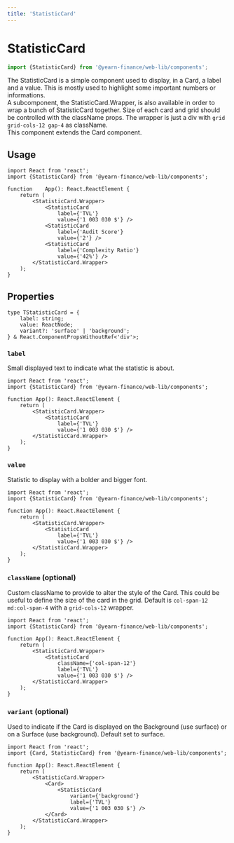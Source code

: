```yaml
---
title: 'StatisticCard'
---
```




# StatisticCard
```ts
import {StatisticCard} from '@yearn-finance/web-lib/components';
```
<CodeExample>
	<div className="w-3/4">
		<StatisticCard.Wrapper>
			<StatisticCard
				label={'TVL'}
				value={'1 003 030 $'} />
			<StatisticCard
				label={'Audit Score'}
				value={'2'} />
			<StatisticCard
				label={'Complexity Ratio'}
				value={'42%'} />
		</StatisticCard.Wrapper>
	</div>
</CodeExample>

The StatisticCard is a simple component used to display, in a Card, a label and a value. This is mostly used to highlight some important numbers or informations.  
A subcomponent, the StatisticCard.Wrapper, is also available in order to wrap a bunch of StatisticCard together. Size of each card and grid should be controlled with the className props. The wrapper is just a div with `grid grid-cols-12 gap-4` as className.  
This component extends the Card component.

## Usage

```tsx
import React from 'react';
import {StatisticCard} from '@yearn-finance/web-lib/components';

function	App(): React.ReactElement {
	return (
		<StatisticCard.Wrapper>
			<StatisticCard
				label={'TVL'}
				value={'1 003 030 $'} />
			<StatisticCard
				label={'Audit Score'}
				value={'2'} />
			<StatisticCard
				label={'Complexity Ratio'}
				value={'42%'} />
		</StatisticCard.Wrapper>
	);
}
```

## Properties

```tsx
type TStatisticCard = {
	label: string;
	value: ReactNode;
	variant?: 'surface' | 'background';
} & React.ComponentPropsWithoutRef<'div'>;
```

### `label`
Small displayed text to indicate what the statistic is about.
```tsx {8}
import React from 'react';
import {StatisticCard} from '@yearn-finance/web-lib/components';

function App(): React.ReactElement {
	return (
		<StatisticCard.Wrapper>
			<StatisticCard
				label={'TVL'}
				value={'1 003 030 $'} />
		</StatisticCard.Wrapper>
	);
}
```

### `value`
Statistic to display with a bolder and bigger font.
```tsx {9}
import React from 'react';
import {StatisticCard} from '@yearn-finance/web-lib/components';

function App(): React.ReactElement {
	return (
		<StatisticCard.Wrapper>
			<StatisticCard
				label={'TVL'}
				value={'1 003 030 $'} />
		</StatisticCard.Wrapper>
	);
}
```

### `className` (optional)
Custom className to provide to alter the style of the Card. This could be useful to define the size of the card in the grid. Default is `col-span-12 md:col-span-4` with a `grid-cols-12` wrapper.

<CodeExample>
	<div className="w-3/4">
		<StatisticCard.Wrapper>
			<StatisticCard
				className={'col-span-12'}
				label={'TVL'}
				value={'1 003 030 $'} />
		</StatisticCard.Wrapper>
	</div>
</CodeExample>

```tsx {8}
import React from 'react';
import {StatisticCard} from '@yearn-finance/web-lib/components';

function App(): React.ReactElement {
	return (
		<StatisticCard.Wrapper>
			<StatisticCard
				className={'col-span-12'}
				label={'TVL'}
				value={'1 003 030 $'} />
		</StatisticCard.Wrapper>
	);
}
```


### `variant` (optional)
Used to indicate if the Card is displayed on the Background (use surface) or on a Surface (use background). Default set to surface.

<CodeExample>
	<div className="w-3/4">
		<Card>
			<StatisticCard.Wrapper>
				<StatisticCard
					variant={'background'}
					label={'TVL'}
					value={'1 003 030 $'} />
			</StatisticCard.Wrapper>
		</Card>
	</div>
</CodeExample>

```tsx {9}
import React from 'react';
import {Card, StatisticCard} from '@yearn-finance/web-lib/components';

function App(): React.ReactElement {
	return (
		<StatisticCard.Wrapper>
			<Card>
				<StatisticCard
					variant={'background'}
					label={'TVL'}
					value={'1 003 030 $'} />
			</Card>
		</StatisticCard.Wrapper>
	);
}
```
